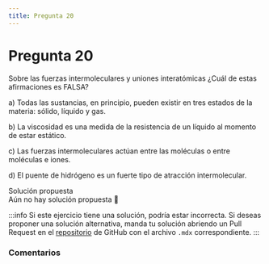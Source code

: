 ```yaml
---
title: Pregunta 20
---
```



# Pregunta 20

<div className="exercise">
Sobre las fuerzas intermoleculares y uniones interatómicas ¿Cuál de estas afirmaciones es FALSA?

a) Todas las sustancias, en principio, pueden existir en tres estados de la materia: sólido, líquido y gas.

b) La viscosidad es una medida de la resistencia de un líquido al momento de estar estático.

c) Las fuerzas intermoleculares actúan entre las moléculas o entre moléculas e iones.

d) El puente de hidrógeno es un fuerte tipo de atracción intermolecular.
</div>

<MDXDetails>
<summary>Solución propuesta</summary>

<div className="exercise">
Aún no hay solución propuesta 🥲
</div>

:::info
Si este ejercicio tiene una solución, podría estar incorrecta. Si deseas proponer una solución alternativa, manda tu solución abriendo
un Pull Request en el [repositorio](https://github.com/crow-rojas/apuntes-fundamentals/pulls) de GitHub con el archivo
`.mdx` correspondiente.
:::

</MDXDetails>

### Comentarios

<Disqus
  url="https://crow-rojas.github.io/apuntes-fundamentals/docs/science/chemistry/exercises/2019-1/p20"
  identifier="docs/science/chemistry/exercises/2019-1/p20"
  title="2019-1 Quimica - Pregunta 20"
/>
